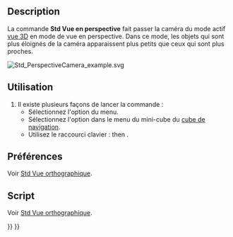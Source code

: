 <languages/>

{{Docnav/fr
|[[Std_OrthographicCamera/fr|Vue orthographique]]
|[[Std_MainFullscreen/fr|Plein écran principal]]
|[[Std_View_Menu/fr|Menu Affichage]]
|IconL=Std_OrthographicCamera.svg
|IconR=Std_MainFullscreen.svg
|IconC=Freecad.svg
}}

{{GuiCommand/fr
|Name=Std PerspectiveCamera
|Name/fr=Std Vue en perspective
|MenuLocation=Affichage → Vue en perspective
|Workbenches=Tous
|Shortcut={{KEY|V}} {{KEY|P}}
|SeeAlso=[[Std_OrthographicCamera/fr|Std Vue orthographique]]
}}

<span id="Description"></span>
== Description ==

La commande '''Std Vue en perspective''' fait passer la caméra du mode actif [[3D_view/fr|vue 3D]] en mode de vue en perspective. Dans ce mode, les objets qui sont plus éloignés de la caméra apparaissent plus petits que ceux qui sont plus proches.

[[Image:Std_PerspectiveCamera_example.svg]]
{{Caption|Deux cubes de mêmes dimensions vus en perspective}}

<span id="Usage"></span>
==Utilisation==

# Il existe plusieurs façons de lancer la commande :
#* Sélectionnez l'option {{MenuCommand|Affichage → [[Image:Std_PerspectiveCamera.svg|16px]] Vue en perspective}} du menu.
#* Sélectionnez l'option {{MenuCommand|[[Image:Std_PerspectiveCamera.svg|16px]] Vue en perspective}} dans le menu du mini-cube du [[Navigation_Cube/fr|cube de navigation]].
#* Utilisez le raccourci clavier : {{KEY|V}} then {{KEY|P}}.

<span id="Preferences"></span>
==Préférences==

Voir [[Std_OrthographicCamera/fr#Préférences|Std Vue orthographique]].

<span id="Scripting"></span>
==Script==

Voir [[Std_OrthographicCamera/fr#Script|Std Vue orthographique]].


{{Docnav/fr
|[[Std_OrthographicCamera/fr|Vue orthographique]]
|[[Std_MainFullscreen/fr|Plein écran principal]]
|[[Std_View_Menu/fr|Menu Affichage]]
|IconL=Std_OrthographicCamera.svg
|IconR=Std_MainFullscreen.svg
|IconC=Freecad.svg
}}

{{Std_Base_navi{{#translation:}}}}
{{Userdocnavi{{#translation:}}}}